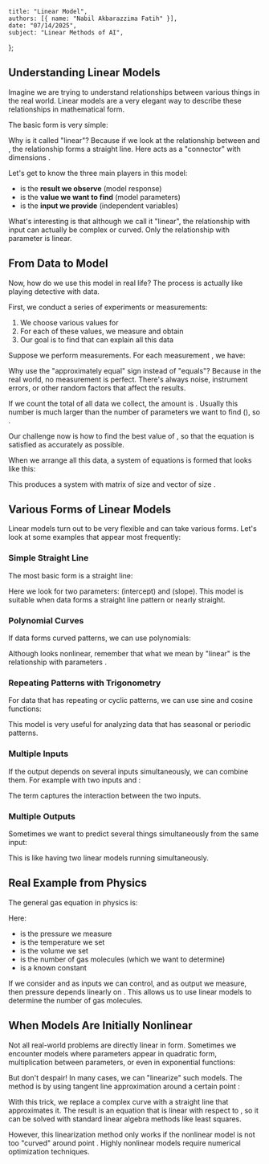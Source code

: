     title: "Linear Model",
    authors: [{ name: "Nabil Akbarazzima Fatih" }],
    date: "07/14/2025",
    subject: "Linear Methods of AI",
};

## Understanding Linear Models

Imagine we are trying to understand relationships between various things in the real world. 
Linear models are a very elegant way to describe these relationships in mathematical form.

The basic form is very simple:

<BlockMath math="y = h(t) \cdot x" />

Why is it called "linear"? Because if we look at the relationship between <InlineMath math="y" /> and <InlineMath math="x" />, 
the relationship forms a straight line. Here <InlineMath math="h(t)" /> acts as a "connector" 
with dimensions <InlineMath math="\mathbb{R}^{d \times n}" />.

Let's get to know the three main players in this model:
- <InlineMath math="y \in \mathbb{R}^d" /> is the **result we observe** (model response)
- <InlineMath math="x \in \mathbb{R}^n" /> is the **value we want to find** (model parameters)  
- <InlineMath math="t \in \mathbb{R}^k" /> is the **input we provide** (independent variables)

What's interesting is that although we call it "linear", the relationship with input <InlineMath math="t" /> 
can actually be complex or curved. Only the relationship with parameter <InlineMath math="x" /> is linear.

## From Data to Model

Now, how do we use this model in real life? 
The process is actually like playing detective with data.

First, we conduct a series of experiments or measurements:

1. We choose various values for <InlineMath math="t" />
2. For each of these values, we measure and obtain <InlineMath math="y" />
3. Our goal is to find <InlineMath math="x" /> that can explain all this data

Suppose we perform <InlineMath math="M" /> measurements. 
For each measurement <InlineMath math="i" />, we have:

<BlockMath math="y_i \approx h(t_i) \cdot x, \quad i = 1, \ldots, M" />

Why use the "approximately equal" sign instead of "equals"? 
Because in the real world, no measurement is perfect. 
There's always noise, instrument errors, or other random factors that affect the results.

If we count the total of all data we collect, the amount is <InlineMath math="m = M \cdot d" />. 
Usually this number is much larger than the number of parameters we want to find (<InlineMath math="n" />), 
so <InlineMath math="m \gg n" />.

Our challenge now is how to find the best value of <InlineMath math="x" />, 
so that the equation <InlineMath math="y_i = h(t_i) \cdot x" /> is satisfied as accurately as possible.

When we arrange all this data, a system of equations is formed that looks like this:

<MathContainer>
<BlockMath math="b = \begin{pmatrix} y_1 \\ \vdots \\ y_M \end{pmatrix} = \begin{pmatrix} h(t_1) \\ \vdots \\ h(t_M) \end{pmatrix} \cdot \begin{pmatrix} x_1 \\ \vdots \\ x_n \end{pmatrix} = A(t) \cdot x" />
</MathContainer>

This produces a system with matrix <InlineMath math="A(t)" /> of size <InlineMath math="m \times n" /> 
and vector <InlineMath math="b" /> of size <InlineMath math="m" />.

## Various Forms of Linear Models

Linear models turn out to be very flexible and can take various forms. 
Let's look at some examples that appear most frequently:

### Simple Straight Line

The most basic form is a straight line:

<BlockMath math="y = a + b \cdot t = (1 \quad t) \cdot \begin{pmatrix} a \\ b \end{pmatrix} = h(t) \cdot x" />

Here we look for two parameters: <InlineMath math="a" /> (intercept) and <InlineMath math="b" /> (slope). 
This model is suitable when data forms a straight line pattern or nearly straight.

### Polynomial Curves

If data forms curved patterns, we can use polynomials:

<BlockMath math="y = a_0 + a_1 \cdot t + \ldots + a_n \cdot t^n = (1 \quad t \quad \ldots \quad t^n) \cdot \begin{pmatrix} a_0 \\ a_1 \\ \vdots \\ a_n \end{pmatrix} = h(t) \cdot x" />

Although <InlineMath math="t^n" /> looks nonlinear, remember that what we mean by "linear" 
is the relationship with parameters <InlineMath math="a_0, a_1, \ldots, a_n" />.

### Repeating Patterns with Trigonometry

For data that has repeating or cyclic patterns, we can use sine and cosine functions:

<BlockMath math="y = a_0 + \sum_{k=1}^{n} a_k \cos(k \cdot t) + \sum_{k=1}^{n} b_k \sin(k \cdot t)" />

This model is very useful for analyzing data that has seasonal or periodic patterns.

### Multiple Inputs

If the output depends on several inputs simultaneously, we can combine them. 
For example with two inputs <InlineMath math="t" /> and <InlineMath math="s" />:

<MathContainer>
<BlockMath math="y = a + b \cdot t + c \cdot s + d \cdot t \cdot s = (1 \quad t \quad s \quad t \cdot s) \cdot \begin{pmatrix} a \\ b \\ c \\ d \end{pmatrix} = h(t,s) \cdot x" />
</MathContainer>

The term <InlineMath math="t \cdot s" /> captures the interaction between the two inputs.

### Multiple Outputs

Sometimes we want to predict several things simultaneously from the same input:

<MathContainer>
<BlockMath math="y = a + b \cdot t" />
<BlockMath math="z = c + d \cdot t" />
</MathContainer>

This is like having two linear models running simultaneously.

## Real Example from Physics

The general gas equation in physics is:

<BlockMath math="p = n \cdot R \cdot \frac{T}{V}" />

Here:
- <InlineMath math="p" /> is the pressure we measure
- <InlineMath math="T" /> is the temperature we set
- <InlineMath math="V" /> is the volume we set  
- <InlineMath math="n" /> is the number of gas molecules (which we want to determine)
- <InlineMath math="R" /> is a known constant

If we consider <InlineMath math="T" /> and <InlineMath math="V" /> as inputs we can control, 
and <InlineMath math="p" /> as output we measure, then pressure depends linearly on <InlineMath math="n" />. 
This allows us to use linear models to determine the number of gas molecules.

## When Models Are Initially Nonlinear

Not all real-world problems are directly linear in form. 
Sometimes we encounter models where parameters appear in quadratic form, multiplication between parameters, 
or even in exponential functions:

<BlockMath math="y = h(t, x)" />

But don't despair! In many cases, we can "linearize" such models. 
The method is by using tangent line approximation around a certain point <InlineMath math="x_0" />:

<BlockMath math="y \approx h(x_0, t) + \frac{\partial h}{\partial x}(x_0, t) \cdot (x - x_0)" />

With this trick, we replace a complex curve with a straight line that approximates it. 
The result is an equation that is linear with respect to <InlineMath math="x" />, so it can be solved 
with standard linear algebra methods like least squares.

However, this linearization method only works if the nonlinear model is not too "curved" 
around point <InlineMath math="x_0" />. Highly nonlinear models require numerical optimization techniques.